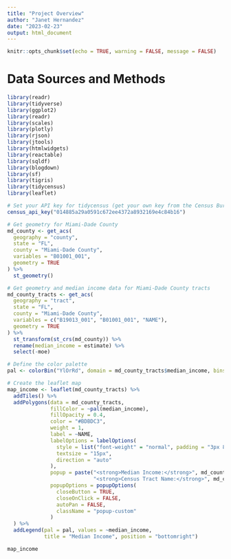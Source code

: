 ```yaml
---
title: "Project Overview"
author: "Janet Hernandez"
date: "2023-02-23"
output: html_document
---
```


```r
knitr::opts_chunk$set(echo = TRUE, warning = FALSE, message = FALSE)
```

# Data Sources and Methods

```r
library(readr)
library(tidyverse)
library(ggplot2)
library(readr)
library(scales)
library(plotly)
library(rjson)
library(jtools)
library(htmlwidgets)
library(reactable)
library(sqldf)
library(blogdown)
library(sf)
library(tigris)
library(tidycensus)
library(leaflet)

```

```r

# Set your API key for tidycensus (get your own key from the Census Bureau):
census_api_key("014885a29a0591c672ee4372a8932169e4c84b16")

# Get geometry for Miami-Dade County
md_county <- get_acs(
  geography = "county", 
  state = "FL", 
  county = "Miami-Dade County", 
  variables = "B01001_001",
  geometry = TRUE
) %>% 
  st_geometry()

# Get geometry and median income data for Miami-Dade County tracts
md_county_tracts <- get_acs(
  geography = "tract",
  state = "FL",
  county = "Miami-Dade County",
  variables = c("B19013_001", "B01001_001", "NAME"),
  geometry = TRUE
) %>%
  st_transform(st_crs(md_county)) %>%
  rename(median_income = estimate) %>%
  select(-moe)

# Define the color palette
pal <- colorBin("YlOrRd", domain = md_county_tracts$median_income, bins = 15)

# Create the leaflet map
map_income <- leaflet(md_county_tracts) %>%
  addTiles() %>%
  addPolygons(data = md_county_tracts, 
              fillColor = ~pal(median_income),
              fillOpacity = 0.4,
              color = "#BDBDC3",
              weight = 1,
              label = ~NAME,
              labelOptions = labelOptions(
                style = list("font-weight" = "normal", padding = "3px 8px"),
                textsize = "15px",
                direction = "auto"
              ),
              popup = paste("<strong>Median Income:</strong>", md_county_tracts$median_income, "<br>",
                            "<strong>Census Tract Name:</strong>", md_county_tracts$NAME),
              popupOptions = popupOptions(
                closeButton = TRUE,
                closeOnClick = FALSE,
                autoPan = FALSE,
                className = "popup-custom"
              )
  ) %>%
  addLegend(pal = pal, values = ~median_income, 
            title = "Median Income", position = "bottomright")

```

```r
map_income

```

